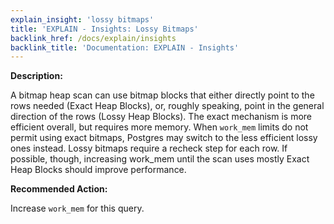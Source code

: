 ```yaml
---
explain_insight: 'lossy bitmaps'
title: 'EXPLAIN - Insights: Lossy Bitmaps'
backlink_href: /docs/explain/insights
backlink_title: 'Documentation: EXPLAIN - Insights'
---
```


**Description:**

A bitmap heap scan can use bitmap blocks that either directly point to the rows needed (Exact Heap Blocks), or, roughly speaking, point in the general direction of the rows (Lossy Heap Blocks). The exact mechanism is more efficient overall, but requires more memory. When `work_mem` limits do not permit using exact bitmaps, Postgres may switch to the less efficient lossy ones instead. Lossy bitmaps require a recheck step for each row. If possible, though, increasing work_mem until the scan uses mostly Exact Heap Blocks should improve performance.

**Recommended Action:**

Increase `work_mem` for this query.
